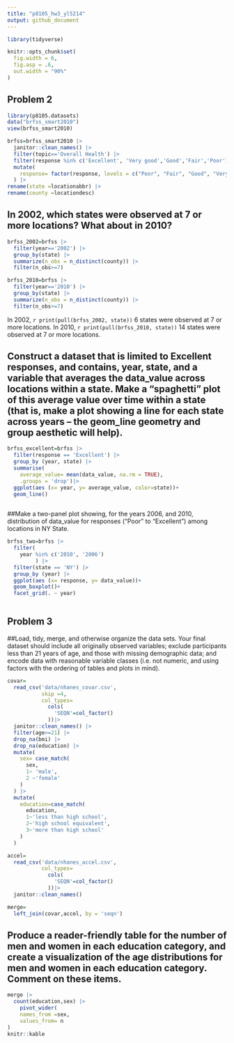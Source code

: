 ```yaml
---
title: "p8105_hw3_yl5214"
output: github_document
---
```


```r
library(tidyverse)

knitr::opts_chunk$set(
  fig.width = 6,
  fig.asp = .6,
  out.width = "90%"
)
```

## Problem 2
```r
library(p8105.datasets)
data("brfss_smart2010")
view(brfss_smart2010)
```

```r
brfss=brfss_smart2010 |> 
  janitor::clean_names() |> 
  filter(topic=='Overall Health') |> 
  filter(response %in% c('Excellent', 'Very good','Good','Fair','Poor')) |> 
  mutate(
    response= factor(response, levels = c("Poor", "Fair", "Good", "Very good","Excellent"), ordered = TRUE)
  ) |> 
rename(state =locationabbr) |> 
rename(county =locationdesc)
```

## In 2002, which states were observed at 7 or more locations? What about in 2010?
```r
brfss_2002=brfss |> 
  filter(year=='2002') |> 
  group_by(state) |> 
  summarize(n_obs = n_distinct(county)) |> 
  filter(n_obs>=7)

brfss_2010=brfss |> 
  filter(year=='2010') |> 
  group_by(state) |> 
  summarize(n_obs = n_distinct(county)) |> 
  filter(n_obs>=7)
```
In 2002, `r print(pull(brfss_2002, state))` 6 states were observed at 7 or more locations. 
In 2010, `r print(pull(brfss_2010, state))` 14 states were observed at 7 or more locations.


## Construct a dataset that is limited to Excellent responses, and contains, year, state, and a variable that averages the data_value across locations within a state. Make a “spaghetti” plot of this average value over time within a state (that is, make a plot showing a line for each state across years – the geom_line geometry and group aesthetic will help).

```r
brfss_excellent=brfss |> 
  filter(response == 'Excellent') |> 
  group_by (year, state) |> 
  summarise(
    average_value= mean(data_value, na.rm = TRUE),
    .groups = 'drop')|> 
  ggplot(aes (x= year, y= average_value, color=state))+
  geom_line()
  
```


##Make a two-panel plot showing, for the years 2006, and 2010, distribution of data_value for responses (“Poor” to “Excellent”) among locations in NY State.

```r
brfss_two=brfss |> 
  filter(
    year %in% c('2010', '2006')
         ) |> 
  filter(state == 'NY') |> 
  group_by (year) |> 
  ggplot(aes (x= response, y= data_value))+
  geom_boxplot()+
  facet_grid(. ~ year)
  
```

## Problem 3

##Load, tidy, merge, and otherwise organize the data sets. Your final dataset should include all originally observed variables; exclude participants less than 21 years of age, and those with missing demographic data; and encode data with reasonable variable classes (i.e. not numeric, and using factors with the ordering of tables and plots in mind).
```r
covar=
  read_csv('data/nhanes_covar.csv', 
           skip =4,
           col_types=
             cols(
               'SEQN'=col_factor()
             ))|> 
  janitor::clean_names() |> 
  filter(age>=21) |> 
  drop_na(bmi) |> 
  drop_na(education) |> 
  mutate(
    sex= case_match(
      sex,
      1~ 'male',
      2 ~'female'
    )
  ) |> 
  mutate(
    education=case_match(
      education,
      1~'less than high school',
      2~'high school equivalent',
      3~'more than high school'
    )
  )
```

```r
accel=
  read_csv('data/nhanes_accel.csv', 
           col_types=
             cols(
               'SEQN'=col_factor()
             ))|> 
  janitor::clean_names()

merge=
  left_join(covar,accel, by = 'seqn')

```

## Produce a reader-friendly table for the number of men and women in each education category, and create a visualization of the age distributions for men and women in each education category. Comment on these items.
```r
merge |>  
  count(education,sex) |> 
    pivot_wider(
    names_from =sex,
    values_from= n
)
knitr::kable
```

